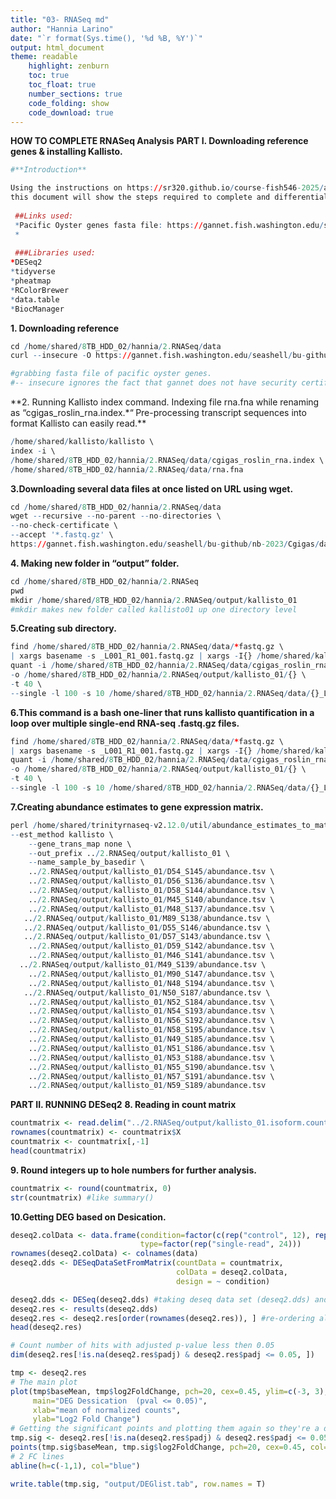 ```yaml
---
title: "03- RNASeq md"
author: "Hannia Larino"
date: "`r format(Sys.time(), '%d %B, %Y')`"  
output: html_document
theme: readable
    highlight: zenburn
    toc: true
    toc_float: true
    number_sections: true
    code_folding: show
    code_download: true
---
```


**HOW TO COMPLETE RNASeq Analysis** 
**PART I. Downloading reference genes & installing Kallisto.** 
```r
#**Introduction**

Using the instructions on https://sr320.github.io/course-fish546-2025/assignments/02-DGE.html,
this document will show the steps required to complete and differential gene analysis from RNASeq.
 
 ##Links used: 
 *Pacific Oyster genes fasta file: https://gannet.fish.washington.edu/seashell/bu-github/nb-2023/Cgigas/data/rna.fna 
 *
 
 ###Libraries used: 
*DESeq2
*tidyverse
*pheatmap
*RColorBrewer
*data.table 
*BiocManager
```


**1. Downloading reference**
```r
cd /home/shared/8TB_HDD_02/hannia/2.RNASeq/data
curl --insecure -O https://gannet.fish.washington.edu/seashell/bu-github/nb-2023/Cgigas/data/rna.fna

#grabbing fasta file of pacific oyster genes. 
#-- insecure ignores the fact that gannet does not have security certificate to auntheticate. Not reccomended but we know server. 
```




**2. Running Kallisto index command. Indexing file rna.fna while renaming as "cgigas_roslin_rna.index.*"**
**Pre-processing transcript sequences into format Kallisto can easily read.** 

```r
/home/shared/kallisto/kallisto \
index -i \
/home/shared/8TB_HDD_02/hannia/2.RNASeq/data/cgigas_roslin_rna.index \
/home/shared/8TB_HDD_02/hannia/2.RNASeq/data/rna.fna
```


**3.Downloading several data files at once listed on URL using wget.**
```r
cd /home/shared/8TB_HDD_02/hannia/2.RNASeq/data 
wget --recursive --no-parent --no-directories \
--no-check-certificate \
--accept '*.fastq.gz' \
https://gannet.fish.washington.edu/seashell/bu-github/nb-2023/Cgigas/data/nopp/

```

**4. Making new folder in "output" folder.**
```r
cd /home/shared/8TB_HDD_02/hannia/2.RNASeq
pwd
mkdir /home/shared/8TB_HDD_02/hannia/2.RNASeq/output/kallisto_01 
#mkdir makes new folder called kallisto01 up one directory level 
```

**5.Creating sub directory.**
```r
find /home/shared/8TB_HDD_02/hannia/2.RNASeq/data/*fastq.gz \
| xargs basename -s _L001_R1_001.fastq.gz | xargs -I{} /home/shared/kallisto/kallisto \
quant -i /home/shared/8TB_HDD_02/hannia/2.RNASeq/data/cgigas_roslin_rna.index \
-o /home/shared/8TB_HDD_02/hannia/2.RNASeq/output/kallisto_01/{} \
-t 40 \
--single -l 100 -s 10 /home/shared/8TB_HDD_02/hannia/2.RNASeq/data/{}_L001_R1_001.fastq.gz
```

**6.This command is a bash one-liner that runs kallisto quantification in a loop over multiple single-end RNA-seq .fastq.gz files.**
```r
find /home/shared/8TB_HDD_02/hannia/2.RNASeq/data/*fastq.gz \
| xargs basename -s _L001_R1_001.fastq.gz | xargs -I{} /home/shared/kallisto/kallisto \
quant -i /home/shared/8TB_HDD_02/hannia/2.RNASeq/data/cgigas_roslin_rna.index \
-o /home/shared/8TB_HDD_02/hannia/2.RNASeq/output/kallisto_01/{} \
-t 40 \
--single -l 100 -s 10 /home/shared/8TB_HDD_02/hannia/2.RNASeq/data/{}_L001_R1_001.fastq.gz
```


**7.Creating abundance estimates to gene expression matrix.**
```r
perl /home/shared/trinityrnaseq-v2.12.0/util/abundance_estimates_to_matrix.pl \
--est_method kallisto \
    --gene_trans_map none \
    --out_prefix ../2.RNASeq/output/kallisto_01 \
    --name_sample_by_basedir \
    ../2.RNASeq/output/kallisto_01/D54_S145/abundance.tsv \
    ../2.RNASeq/output/kallisto_01/D56_S136/abundance.tsv \
    ../2.RNASeq/output/kallisto_01/D58_S144/abundance.tsv \
    ../2.RNASeq/output/kallisto_01/M45_S140/abundance.tsv \
    ../2.RNASeq/output/kallisto_01/M48_S137/abundance.tsv \
   ../2.RNASeq/output/kallisto_01/M89_S138/abundance.tsv \
   ../2.RNASeq/output/kallisto_01/D55_S146/abundance.tsv \
   ../2.RNASeq/output/kallisto_01/D57_S143/abundance.tsv \
    ../2.RNASeq/output/kallisto_01/D59_S142/abundance.tsv \
    ../2.RNASeq/output/kallisto_01/M46_S141/abundance.tsv \
  ../2.RNASeq/output/kallisto_01/M49_S139/abundance.tsv \
    ../2.RNASeq/output/kallisto_01/M90_S147/abundance.tsv \
    ../2.RNASeq/output/kallisto_01/N48_S194/abundance.tsv \
   ../2.RNASeq/output/kallisto_01/N50_S187/abundance.tsv \
    ../2.RNASeq/output/kallisto_01/N52_S184/abundance.tsv \
    ../2.RNASeq/output/kallisto_01/N54_S193/abundance.tsv \
    ../2.RNASeq/output/kallisto_01/N56_S192/abundance.tsv \
    ../2.RNASeq/output/kallisto_01/N58_S195/abundance.tsv \
    ../2.RNASeq/output/kallisto_01/N49_S185/abundance.tsv \
    ../2.RNASeq/output/kallisto_01/N51_S186/abundance.tsv \
    ../2.RNASeq/output/kallisto_01/N53_S188/abundance.tsv \
    ../2.RNASeq/output/kallisto_01/N55_S190/abundance.tsv \
    ../2.RNASeq/output/kallisto_01/N57_S191/abundance.tsv \
    ../2.RNASeq/output/kallisto_01/N59_S189/abundance.tsv
```


**PART II. RUNNING DESeq2**
**8. Reading in count matrix**
```r
countmatrix <- read.delim("../2.RNASeq/output/kallisto_01.isoform.counts.matrix", header = TRUE, sep = '\t')
rownames(countmatrix) <- countmatrix$X
countmatrix <- countmatrix[,-1]
head(countmatrix)
```

**9. Round integers up to hole numbers for further analysis.**
```r
countmatrix <- round(countmatrix, 0)
str(countmatrix) #like summary()
```

**10.Getting DEG based on Desication.**
```r
deseq2.colData <- data.frame(condition=factor(c(rep("control", 12), rep("desicated", 12))), 
                             type=factor(rep("single-read", 24)))
rownames(deseq2.colData) <- colnames(data)
deseq2.dds <- DESeqDataSetFromMatrix(countData = countmatrix,
                                     colData = deseq2.colData, 
                                     design = ~ condition)
```

```r
deseq2.dds <- DESeq(deseq2.dds) #taking deseq data set (deseq2.dds) and runs DESeq-> this creates the desired analysis to get the table 
deseq2.res <- results(deseq2.dds) 
deseq2.res <- deseq2.res[order(rownames(deseq2.res)), ] #re-ordering alphabetically by row name 
head(deseq2.res)
```


```r
# Count number of hits with adjusted p-value less then 0.05
dim(deseq2.res[!is.na(deseq2.res$padj) & deseq2.res$padj <= 0.05, ])
```


```r
tmp <- deseq2.res
# The main plot
plot(tmp$baseMean, tmp$log2FoldChange, pch=20, cex=0.45, ylim=c(-3, 3), log="x", col="darkgray",
     main="DEG Dessication  (pval <= 0.05)",
     xlab="mean of normalized counts",
     ylab="Log2 Fold Change")
# Getting the significant points and plotting them again so they're a different color
tmp.sig <- deseq2.res[!is.na(deseq2.res$padj) & deseq2.res$padj <= 0.05, ]
points(tmp.sig$baseMean, tmp.sig$log2FoldChange, pch=20, cex=0.45, col="red")
# 2 FC lines
abline(h=c(-1,1), col="blue")

```

```r
write.table(tmp.sig, "output/DEGlist.tab", row.names = T) 
```


